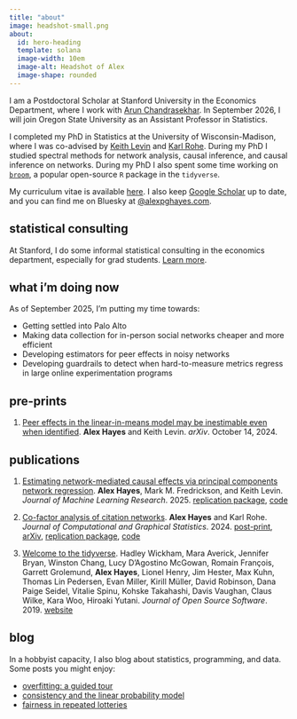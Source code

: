 ```yaml
---
title: "about"
image: headshot-small.png
about:
  id: hero-heading
  template: solana
  image-width: 10em
  image-alt: Headshot of Alex
  image-shape: rounded
---
```


:::{#hero-heading}
I am a Postdoctoral Scholar at Stanford University in the Economics Department, where I work with [Arun Chandrasekhar](https://stanford.edu/~arungc/). In September 2026, I will join Oregon State University as an Assistant Professor in Statistics. 

I completed my PhD in Statistics at the University of Wisconsin-Madison, where I was co-advised by [Keith Levin](https://pages.stat.wisc.edu/~kdlevin/) and [Karl Rohe](http://pages.stat.wisc.edu/~karlrohe/). During my PhD I studied spectral methods for network analysis, causal inference, and causal inference on networks. During my PhD I also spent some time working on [`broom`](https://broom.tidymodels.org/), a popular open-source `R` package in the `tidyverse`. 

My curriculum vitae is available [here](academic-cv.pdf). I also keep [Google Scholar](https://scholar.google.com/citations?hl=en&user=6g1T3WIAAAAJ) up to date, and you can find me on Bluesky at [@alexpghayes.com](https://bsky.app/profile/alexpghayes.com).
:::

## statistical consulting

At Stanford, I do some informal statistical consulting in the economics department, especially for grad students. [Learn more](./consulting/).

## what i'm doing now

As of September 2025, I'm putting my time towards:

- Getting settled into Palo Alto
- Making data collection for in-person social networks cheaper and more efficient
- Developing estimators for peer effects in noisy networks
- Developing guardrails to detect when hard-to-measure metrics regress in large online experimentation programs

## pre-prints

1. [Peer effects in the linear-in-means model may be inestimable even when identified](http://arxiv.org/abs/2410.10772). **Alex Hayes** and Keith Levin. *arXiv*. October 14, 2024.

## publications

1. [Estimating network-mediated causal effects via principal components network regression](http://jmlr.org/papers/v26/23-1317.html). **Alex Hayes**, Mark M. Fredrickson, and Keith Levin. *Journal of Machine Learning Research*. 2025.  [replication package](https://github.com/alexpghayes/network-mediation-replication), [code](https://github.com/alexpghayes/latentnetmediate)

1. [Co-factor analysis of citation networks](http://www.tandfonline.com/10.1080/10618600.2024.2394464). **Alex Hayes** and Karl Rohe. *Journal of Computational and Graphical Statistics*. 2024. [post-print](./papers/cofactor-analysis-of-citation-networks-aom.pdf), [arXiv](https://arxiv.org/abs/2408.14604), [replication package](https://github.com/alexpghayes/citation-cofactoring-replication), [code](https://rohelab.github.io/fastadi/)

1. [Welcome to the tidyverse](https://joss.theoj.org/papers/10.21105/joss.01686). Hadley Wickham, Mara Averick, Jennifer Bryan, Winston Chang, Lucy D'Agostino McGowan, Romain François, Garrett Grolemund, **Alex Hayes**, Lionel Henry, Jim Hester, Max Kuhn, Thomas Lin Pedersen, Evan Miller, Kirill Müller, David Robinson, Dana Paige Seidel, Vitalie Spinu, Kohske Takahashi, Davis Vaughan, Claus Wilke, Kara Woo, Hiroaki Yutani. *Journal of Open Source Software*. 2019. [website](https://www.tidyverse.org/)

## blog

In a hobbyist capacity, I also blog about statistics, programming, and data. Some posts you might enjoy:

- [overfitting: a guided tour](./post/2020-01-06_overfitting-a-guide-tour/)
- [consistency and the linear probability model](./post/2019-08-31_consistency-and-the-linear-probability-model/)
- [fairness in repeated lotteries](./post/2024-06-09_repeated-lotteries/)

<!-- 

## students
- classes i'm teaching
- working with me / lab manual
- understanding what's happening in academia
- for prospective students -- research topics of interest

-->
